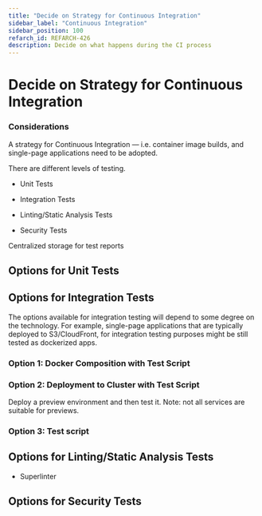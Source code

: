 ```yaml
---
title: "Decide on Strategy for Continuous Integration"
sidebar_label: "Continuous Integration"
sidebar_position: 100
refarch_id: REFARCH-426
description: Decide on what happens during the CI process
---
```


# Decide on Strategy for Continuous Integration

### Considerations

A strategy for Continuous Integration — i.e. container image builds, and single-page applications need to be adopted.

There are different levels of testing.

- Unit Tests

- Integration Tests

- Linting/Static Analysis Tests

- Security Tests

Centralized storage for test reports

## Options for Unit Tests

## Options for Integration Tests

The options available for integration testing will depend to some degree on the technology. For example, single-page applications that are typically deployed to S3/CloudFront, for integration testing purposes might be still tested as dockerized apps.

### Option 1: Docker Composition with Test Script

### Option 2: Deployment to Cluster with Test Script

Deploy a preview environment and then test it. Note: not all services are suitable for previews.

### Option 3: Test script

## Options for Linting/Static Analysis Tests

- Superlinter

## Options for Security Tests



